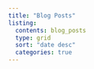 ```yaml
---
title: "Blog Posts"
listing: 
  contents: blog_posts
  type: grid
  sort: "date desc"
  categories: true
---
```


